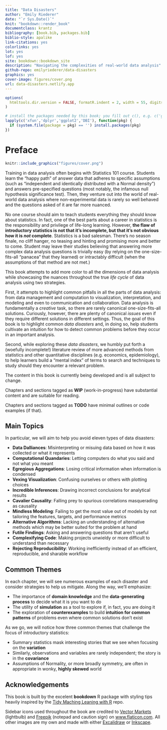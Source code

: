 ```yaml
--- 
title: "Data Disasters"
author: "Emily Riederer"
date: "`r Sys.Date()`"
knit: "bookdown::render_book"
documentclass: krantz
bibliography: [book.bib, packages.bib]
biblio-style: apalike
link-citations: yes
colorlinks: yes
lot: yes
lof: yes
site: bookdown::bookdown_site
description: "Navigating the complexities of real-world data analysis"
github-repo: emilyriederer/data-disasters
graphics: yes
cover-image: figures/cover.png
url: data-disasters.netlify.app
---
```


```r
options(
  htmltools.dir.version = FALSE, formatR.indent = 2, width = 55, digits = 4
)

# install the packages needed by this book; you fill out c(), e.g. c('ggplot2', 'dplyr')
lapply(c('xfun','dplyr','ggplot2','DBI'), function(pkg) {
  if (system.file(package = pkg) == '') install.packages(pkg)
})
```

# Preface {-}

```r
knitr::include_graphics("figures/cover.png")
```

Training in data analysis often begins with Statistics 101 course. 
Students learn the "happy path" of answer data that adheres to specific assumptions (such as "independent and identically distributed with a Normal density") and answers pre-specified questions (most notably, the infamous null hypothesis significance test). 
Then, they venture out into the world of real-world data analysis where non-experimental data is rarely so well behaved and the questions asked of it are far more nuanced. 

No one course should aim to teach students everything they should know about statistics. 
In fact, one of the best parts about a career in statistics is the responsibility and privilege of life-long learning. 
However, **the flaw of introductory statistics is not that it's incomplete, but that it's not obvious how it is *not* complete**.
Statistics is a bad salesman. 
There's no season finale, no cliff hanger, no teasing and hinting and promising more and better to come.
Student may leave their studies believing that answering more complex data analysis questions is trivially easy (by relying on the one-size-fits-all "panacea" that they learned) or intractably difficult (when the assumptions of that method are not met.)

This book attempts to add more color to all the dimensions of data analysis while showcasing the nuances throughout the true *life cycle* of data analysis using two strategies.

First, it attempts to highlight common pitfalls in all the parts of data analysis: from data management and computation to visualization, interpretation, and modeling and even to communication and collaboration. 
Data analysis is fundamentally a *creative* task, so there are rarely canonical one-size-fits-all solutions. 
Curiously, however, there are plenty of canonical *issues* even if they require different solutions in different settings. 
Thus, the goal of this book is to highlight common *data disasters* and, in doing so, help students cultivate an intuition for how to detect common problems before they occur in an important analysis. 

Second, while exploring these *data disasters*, we humbly put forth a (woefully incomplete!) literature review of more advanced methods from statistics and other quantitative disciplines (e.g. economics, epidemiology), to help learners build a "mental index" of terms to search and techniques to study should they encounter a relevant problem. 

:::rmdwarning
The content in this book is currently being developed and is all subject to change.

Chapters and sections tagged as **WIP** (work-in-progress) have substantial content and are suitable for reading.

Chapters and sections tagged as **TODO** have minimal outlines or code examples (if that).
:::

## Main Topics

In particular, we will aim to help you avoid eleven types of data disasters:

- **Data Dalliances**: Misinterpreting or misuing data based on how it was collected or what it represents 
- **Computational Quandaries**: Letting computers do what you said and not what you meant
- **Egregious Aggregations**: Losing critical information when information is condensed
- **Vexing Visualization**: Confusing ourselves or others with plotting choices
- **Incredible Inferences**: Drawing incorrect conclusions for analytical results
- **Cavalier Causality**: Falling prey to spurious correlations masquerading as causality 
- **Mindless Modeling**: Failing to get the most value out of models by not tailoring the features, targets, and performance metrics 
- **Alternative Algorithms**: Lacking an understanding of alternative methods which may be better suited for the problem at hand
- **Futile Findings**: Asking and answering questions that aren't useful
- **Complexifying Code**: Making projects unwieldy or more difficult to understand than necessary
- **Rejecting Reproducibility**: Working inefficiently instead of an efficient, reproducible, and sharable workflow

## Common Themes

In each chapter, we will see numerous examples of each disaster and consider strategies to help us mitigate. 
Along the way, we'll emphasize:

- The importance of **domain knowledge** and the **data-generating process** to decide what it is you want to do 
- The utility of **simulation** as a tool to explore if, in fact, you are doing it
- The exploration of **counterexamples** to build **intuition for common patterns** of problems even where common solutions don't exist

As we go, we will notice how three common themes that challenge the focus of introductory statistics:

- Summary statistics mask interesting stories that we see when focusing on the **variation**
- Similarly, observations and variables are rarely independent; the story is in the **covariance**
- Assumptions of Normality, or more broadly symmetry, are often in appropriate in wonky, **highly skewed** world

## Acknowledgements

This book is built by the excelent **bookdown** R package with styling tips heavily inspired by the [Tidy Maching Leaning with R](https://github.com/tidymodels/TMwR) repo. 

Sidebar icons used throughout the book are credited to [Vector Markets](https://www.flaticon.com/authors/vectors-market) (lightbulb) and [Freepik](https://www.freepik.com") (notepad and caution sign) on [www.flaticon.com](https://www.flaticon.com/). All other images are my own and made with either [Excalidraw](https://excalidraw.com/) or [Inkscape](https://inkscape.org/).

<!--
## Assumed knowledge {-}

This book was written with the goal of requiring minimal prerequisite knowledge. However, different chapters will be most useful and relevant to readers with certain prior knowledge.

Without exception, this book relates to the process of analyzing structured, tabular data (e.g. rows as observations, columns as variables). However, this book does not precisely aspire to teach statistics or data analysis but rather to fill in the gap between how these subjects are typically taught and how problems present themselves in real research and industry. As such, past and concurrent experience working with any type of structured data with any computational tool (e.g. spreadsheet, SAS, Stata, SQL, R, etc.) will help readers relate to the material.

Most of this book's contents are illustrated with R code, and additional references are made to using R packages to solve basic problems. For this reason, some background in R may improve general comprehension of and interest in the material. However, programming is not a key focus of the book (apart from Chapter \@ref(comp-quan)) and the amount of syntax used should be easily readable without much hands-on scripting experience. Furthermore, occasional SQL and python examples are also included where relevant to appeal to a broader audience and to celebrate the use of a wide range of analysis tools.

Finally, since this book focuses mostly on basic concepts like wrangling, summary statistics, and visualization, little to no statistics background is required until chapters \@ref(cav-caus) and \@ref(mind-mod) where more advanced methods are discussed. For Chapter \@ref(mind-mod), in particular, a basic understanding of statistical modeling (e.g. regression and clustering) is assumed. The level of depth of the classic text ISLR [@james_witten_hastie_tibshirani_2017] (TODO: add citation) would be far more than sufficient.

## Software information and conventions {-}

I used the **knitr** package [@xie2015] and the **bookdown** package [@R-bookdown] to compile my book. My R session information is shown below:

```r
xfun::session_info()
```

Package names are in bold text (e.g., **rmarkdown**), and inline code and filenames are formatted in a typewriter font (e.g., `knitr::knit('foo.Rmd')`). Function names are followed by parentheses (e.g., `bookdown::render_book()`).
-->
